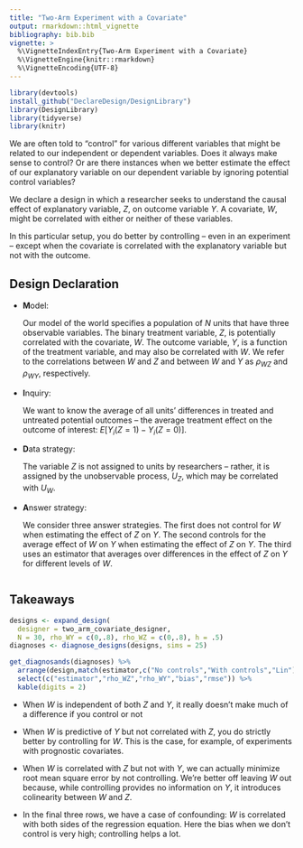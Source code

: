 ```yaml
---
title: "Two-Arm Experiment with a Covariate"
output: rmarkdown::html_vignette
bibliography: bib.bib
vignette: >
  %\VignetteIndexEntry{Two-Arm Experiment with a Covariate}
  %\VignetteEngine{knitr::rmarkdown}
  %\VignetteEncoding{UTF-8}
---
```



```r
library(devtools)
install_github("DeclareDesign/DesignLibrary")
library(DesignLibrary)
library(tidyverse)
library(knitr)
```

We are often told to "control" for various different variables that might be related to our independent or dependent variables. Does it always make sense to control? Or are there instances when we better estimate the effect of our explanatory variable on our dependent variable by ignoring potential control variables?   

We declare a design in which a researcher seeks to understand the causal effect of explanatory variable, $Z$, on outcome variable $Y$. A covariate, $W$, might be correlated with either or neither of these variables.

In this particular setup, you do better by controlling -- even in an experiment -- except when the covariate is correlated with the explanatory variable but not with the outcome.


## Design Declaration

- **M**odel: 
    
    Our model of the world specifies a population of $N$ units that have three observable variables. The binary treatment variable, $Z$, is potentially correlated with the covariate, $W$. The outcome variable, $Y$, is a function of the treatment variable, and may also be correlated with $W$. We refer to the correlations between $W$ and $Z$ and between $W$ and $Y$ as $\rho_{WZ}$ and $\rho_{WY}$, respectively.
  
- **I**nquiry: 
    
    We want to know the average of all units' differences in treated and untreated potential outcomes -- the average treatment effect on the outcome of interest: $E[Y_i(Z = 1) - Y_i(Z = 0)]$. 

- **D**ata strategy: 
    
    The variable $Z$ is not assigned to units by researchers -- rather, it is assigned by the unobservable process, $U_Z$, which may be correlated with $U_W$.

- **A**nswer strategy: 
    
    We consider three answer strategies. The first does not control for $W$ when estimating the effect of $Z$ on $Y$. The second controls for the average effect of $W$ on $Y$ when estimating the effect of $Z$ on $Y$. The third uses an estimator that averages over differences in the effect of $Z$ on $Y$ for different levels of $W$. 

```r
```

## Takeaways

```r
designs <- expand_design(
  designer = two_arm_covariate_designer,
  N = 30, rho_WY = c(0,.8), rho_WZ = c(0,.8), h = .5)
diagnoses <- diagnose_designs(designs, sims = 25)
```

```r
get_diagnosands(diagnoses) %>% 
  arrange(design,match(estimator,c("No controls","With controls","Lin"))) %>% 
  select(c("estimator","rho_WZ","rho_WY","bias","rmse")) %>% 
  kable(digits = 2)
```

- When $W$ is independent of both $Z$ and $Y$, it really doesn't make much of a difference if you control or not

- When $W$ is predictive of $Y$ but not correlated with $Z$, you do strictly better by controlling for $W$. This is the case, for example, of experiments with prognostic covariates.

- When $W$ is correlated with $Z$ but not with $Y$, we can actually minimize root mean square error by not controlling. We're better off leaving $W$ out because, while controlling provides no information on $Y$, it introduces colinearity between $W$ and $Z$. 

- In the final three rows, we have a case of confounding: $W$ is correlated with both sides of the regression equation. Here the bias when we don't control is very high; controlling helps a lot.











